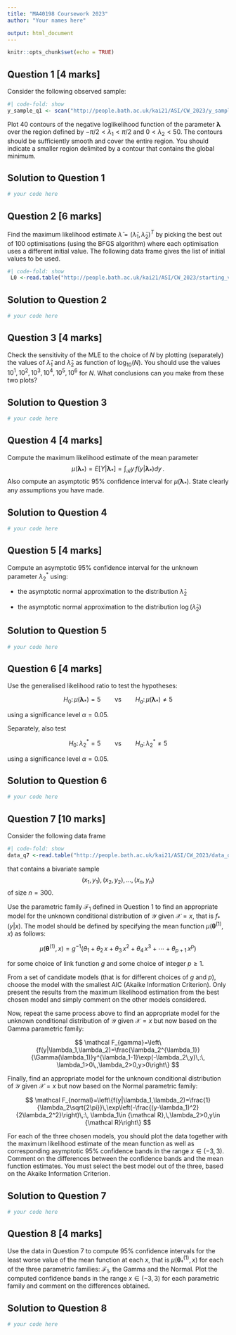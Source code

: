```yaml
---
title: "MA40198 Coursework 2023"
author: "Your names here"

output: html_document
---
```


```r
knitr::opts_chunk$set(echo = TRUE)
```

## Question 1 [4 marks]

Consider the following observed sample: 

```r
#| code-fold: show
y_sample_q1 <- scan("http://people.bath.ac.uk/kai21/ASI/CW_2023/y_sample_q1.txt")
```

Plot 40 contours of the negative loglikelihood function of the parameter $\boldsymbol{\lambda}$ over the region defined by $-\pi/2<\lambda_1<\pi/2$ and $0<\lambda_2<50$. The contours should be sufficiently smooth and cover the entire region. You should indicate a smaller region delimited by a contour that contains the global minimum.


## Solution to Question 1

```r
# your code here
```


## Question 2 [6 marks]

Find the maximum likelihood estimate $\widehat{\lambda}=(\hat{\lambda}_1,\hat{\lambda}_2)^T$ by 
picking the best out of 100 optimisations (using the BFGS algorithm) where each optimisation uses a different initial value. The following data frame gives the list of  initial values to be used.

```r
#| code-fold: show
 L0 <-read.table("http://people.bath.ac.uk/kai21/ASI/CW_2023/starting_vals_q2.txt")
```

## Solution to Question 2

```r
# your code here
```



## Question 3 [4 marks]

Check the sensitivity of the MLE to the choice of $N$ by plotting (separately) the values of $\hat{\lambda}_1$ and $\hat{\lambda}_2$ as function of $\log_{10}(N)$. You should use the values $10^1,10^2, 10^3,10^4,10^5,10^6$ for $N$. What conclusions can you make from these two plots?

## Solution to Question 3

```r
# your code here
```


## Question 4 [4 marks]

Compute the maximum likelihood estimate of the mean parameter
$$\mu(\boldsymbol{\lambda}_*)=E[Y|\boldsymbol{\lambda}_*]=\int_{\mathcal R} y\,f(y|\boldsymbol{\lambda}_*)dy\,.$$
Also compute an asymptotic 95% confidence interval for $\mu(\boldsymbol{\lambda}_*)$. State clearly any assumptions you have made.



## Solution to Question 4

```r
# your code here
```



## Question 5 [4 marks]

Compute an asymptotic 95% confidence interval for the unknown parameter $\lambda^*_2$ using:

* the asymptotic normal approximation to the distribution $\hat{\lambda}_2$

* the asymptotic normal approximation to the distribution $\log( \hat{\lambda}_2)$



## Solution to Question 5

```r
# your code here
```



## Question 6 [4 marks]

Use the generalised likelihood ratio to test the hypotheses:

$$H_0:\,\mu(\boldsymbol{\lambda}_*)=5\qquad \mbox{vs}\qquad H_a:\,\mu(\boldsymbol{\lambda}_*)\neq 5$$

using a significance level $\alpha=0.05$.

Separately, also test 

$$H_0:\,\lambda^*_2=5\qquad \mbox{vs}\qquad H_a:\,\lambda^*_2\neq 5$$

using a significance level $\alpha=0.05$.

## Solution to Question 6

```r
# your code here
```


## Question 7 [10 marks]

Consider the following  data frame

```r
#| code-fold: show
data_q7 <-read.table("http://people.bath.ac.uk/kai21/ASI/CW_2023/data_q7.txt")

```
that contains a bivariate sample 
$$(x_1,y_1),\,(x_2,y_2),\,\ldots,\,(x_n,y_n)$$
of size $n=300$.




Use the parametric family $\mathcal F_1$ defined in Question 1 to find an appropriate model for the unknown conditional distribution of $\mathcal Y$ given $\mathcal X=x$, that is $f_*(y|x)$. 
The model should be defined by  specifying the mean function $\mu(\boldsymbol{\theta}^{(1)},x)$ as follows:

$$
\mu(\boldsymbol{\theta}^{(1)},x) =g^{-1}(\theta_1+\theta_2\,x +\theta_3\,x^2+\theta_4\,x^3 +\cdots+\theta_{p+1}\,x^p)
$$

for some choice of link function $g$ and some choice of integer $p\geq 1$.


From a set of candidate models (that is for different choices of $g$ and $p$),  choose the model with the smallest AIC (Akaike Information Criterion). Only present the results from the maximum likelihood estimation from the best chosen model and simply comment on the other models considered.

Now, repeat the same process  above to find an appropriate model for the unknown conditional distribution of $\mathcal Y$ given $\mathcal X=x$ but now based on the Gamma parametric family:

$$
\mathcal F_{gamma}=\left\{f(y|\lambda_1,\lambda_2)=\frac{\lambda_2^{\lambda_1}}{\Gamma(\lambda_1)}y^{\lambda_1-1}\exp(-\lambda_2\,y)\,:\, \lambda_1>0\,,\lambda_2>0,y>0\right\}
$$

Finally, find an appropriate model for the unknown conditional distribution of $\mathcal Y$ given $\mathcal X=x$
but now based on the Normal parametric family:

$$
\mathcal F_{normal}=\left\{f(y|\lambda_1,\lambda_2)=\frac{1}{\lambda_2\sqrt{2\pi}}\,\exp\left(-\frac{(y-\lambda_1)^2}{2\lambda_2^2}\right)\,:\, \lambda_1\in {\mathcal R},\,\lambda_2>0,y\in {\mathcal R}\right\}
$$


For each of the three chosen models, you should plot the data together with the maximum likelihood estimate of the mean function as well as corresponding asymptotic 95\% confidence bands in the range $x\in(-3,3)$. Comment on the differences between the confidence bands and the mean function estimates. You must select the best model out of the three, based on the Akaike  Information Criterion. 


## Solution to Question 7

```r
# your code here
```


## Question 8 [4 marks]




Use the data in Question 7  to compute 95\% confidence intervals for the least worse value of the mean function  at each $x$, that is $\mu(\boldsymbol{\theta}^{(1)}_\dagger,x)$
for each of the three parametric families: $\mathcal F_1$, the Gamma and the Normal. Plot the computed confidence bands in the range $x\in(-3,3)$ for each parametric family and comment on the differences obtained.


## Solution to Question 8

```r
# your code here
```